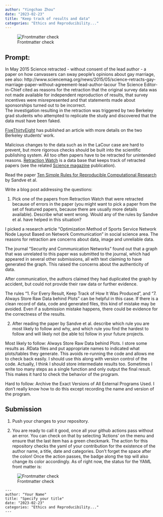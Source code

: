 ```yaml
---
author: "Yingchao Zhou"
date: "2023-02-23"
title: "Keep track of results and data"
categories: "Ethics and Reproducibility..."
---
```


![Frontmatter check](https://github.com/Stat585-at-ISU/Blog-5/actions/workflows/check-yaml.yaml/badge.svg)


## Prompt:

In May 2015 Science retracted - without consent of the lead author - a paper on  how canvassers can sway people's opinions about gay marriage, 
see also: http://www.sciencemag.org/news/2015/05/science-retracts-gay-marriage-paper-without-agreement-lead-author-lacour
The Science Editor-in-Chief cited as reasons for the retraction that the original survey data was not made available for independent reproduction of results, that survey incentives were misrepresented and that statements made about sponsorships turned out to be incorrect.<br>
The investigation resulting in the retraction was triggered by two  Berkeley grad students who attempted to replicate the study and discovered that the data must have been faked.
 
[FiveThirtyEight](https://fivethirtyeight.com/features/how-two-grad-students-uncovered-michael-lacour-fraud-and-a-way-to-change-opinions-on-transgender-rights/) has published an article with more details on the two Berkeley students' work.

Malicious changes to the data such as in the LaCour case are hard to prevent, but more rigorous checks should be built into the scientific publishing system. All too often papers have to be retracted for unintended reasons. [Retraction Watch](https://retractionwatch.com/) is a data base that keeps track of retracted papers (see the related [Science magazine](https://www.sciencemag.org/news/2018/10/what-massive-database-retracted-papers-reveals-about-science-publishing-s-death-penalty) publication). 

Read the paper [Ten Simple Rules for Reproducible Computational Research](https://journals.plos.org/ploscompbiol/article?id=10.1371/journal.pcbi.1003285) by Sandve et al.


Write a blog post addressing the questions: 

1. Pick one of the papers from Retraction Watch that were retracted because of errors in the paper (you might want to pick a paper from the set of featured papers, because there are usually more details available). Describe what went wrong. Would any of the rules by Sandve et al. have helped in this situation?

I picked a research article "Optimization Method of Sports Service Network Node Layout Based on Network Communication" in social science area. The reasons for retraction are concerns about data, image and unreliable data.

The journal "Security and Communication Networks" found out that a graph that was unrelated to this paper was submitted to the journal, which had appeared in several other submissions, all with text claiming to have generated the graph. This raised the concerns about the authenticity of data. 

After communication, the authors claimed they had duplicated the graph by accident, but could not provide their raw data or further evidence.

The rules "1. For Every Result, Keep Track of How It Was Produced", and "7. Always Store Raw Data behind Plots" can be helpful in this case. If there is a clean record of data, code and generated files, this kind of mistake may be avoided. Even if a submission mistake happens, there could be evidence for the correctness of the results.


2. After reading the paper by Sandve et al. describe which rule you are most likely to follow and why, and which rule you find the hardest to follow and will likely not (be able to) follow in your future projects.

Most likely to follow: Always Store Raw Data behind Plots. I store some results as .RData files and put appropriate names to indicated what   plots/tables they generate. This avoids re-running the code and allows me to check back easily. I should use this along with version control of the code. Actually, I think I should store intermediate results too. Sometimes I write too many steps as a single function and only output the final result. This makes it hard to check the behavior of the program. 

Hard to follow: Archive the Exact Versions of All External Programs Used. I don't really know how to do this except recording the name and version of the program.


## Submission

1. Push your changes to your repository. 

2. You are ready to call it good, once all your github actions pass without an error. You can check on that by selecting 'Actions' on the menu and ensure that the last item has a green checkmark. The action for this repository checks the yaml of your contribution for the existence of the author name, a title, date and categories. Don't forget the space after the colon!
Once the action passes, the badge along the top will also change its color accordingly. 
As of right now, the status for the YAML front matter is:

![Frontmatter check](https://github.com/Stat585-at-ISU/Blog-5/actions/workflows/check-yaml.yaml/badge.svg)


```
---
author: "Your Name"
title: "Specify your title"
date: "2023-02-23"
categories: "Ethics and Reproducibility..."
---
```



